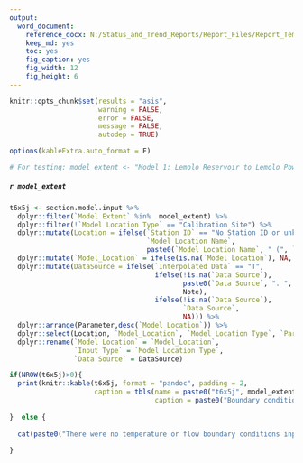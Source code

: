 ```yaml
---
output: 
  word_document:
    reference_docx: N:/Status_and_Trend_Reports/Report_Files/Report_Template.docx
    keep_md: yes
    toc: yes
    fig_caption: yes
    fig_width: 12
    fig_height: 6
---
```


```r

knitr::opts_chunk$set(results = "asis",
                      warning = FALSE,
                      error = FALSE,
                      message = FALSE,
                      autodep = TRUE)

options(kableExtra.auto_format = F)

# For testing: model_extent <- "Model 1: Lemolo Reservoir to Lemolo Powerhouse #1"


```

##### `r model_extent`

```r

t6x5j <- section.model.input %>% 
  dplyr::filter(`Model Extent` %in%  model_extent) %>% 
  dplyr::filter(!`Model Location Type` == "Calibration Site") %>% 
  dplyr::mutate(Location = ifelse(`Station ID` == "No Station ID or unknown" | is.na(`Station ID`),
                                  `Model Location Name`,
                                  paste0(`Model Location Name`, " (", `Station ID`, ")"))) %>%  
  dplyr::mutate(`Model_Location` = ifelse(is.na(`Model Location`), NA, paste0(`Model Location`," ", `Location Units`))) %>%
  dplyr::mutate(DataSource = ifelse(`Interpolated Data` == "T",
                                    ifelse(!is.na(`Data Source`),
                                           paste0(`Data Source`, ". ", Note), 
                                           Note),
                                    ifelse(!is.na(`Data Source`), 
                                           `Data Source`, 
                                           NA))) %>% 
  dplyr::arrange(Parameter,desc(`Model Location`)) %>% 
  dplyr::select(Location, `Model_Location`, `Model Location Type`, `Parameter`, DataSource) %>%
  dplyr::rename(`Model Location` = `Model_Location`,
                `Input Type` = `Model Location Type`,
                `Data Source` = DataSource)

if(NROW(t6x5j)>0){
  print(knitr::kable(t6x5j, format = "pandoc", padding = 2,
                     caption = tbls(name = paste0("t6x5j", model_extent),
                                    caption = paste0("Boundary condition and tributary inputs to the existing ", model_extent, "."))))
  
}  else {
  
  cat(paste0("There were no temperature or flow boundary conditions input to this model."))
  
}

```